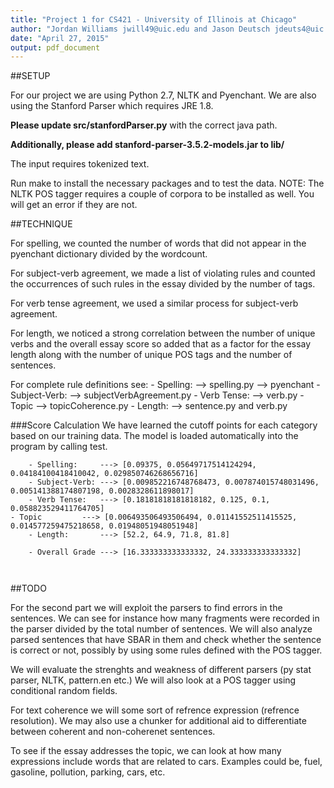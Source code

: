 ```yaml
---
title: "Project 1 for CS421 - University of Illinois at Chicago"
author: "Jordan Williams jwill49@uic.edu and Jason Deutsch jdeuts4@uic.edu"
date: "April 27, 2015"
output: pdf_document
---
```


##SETUP

For our project we are using Python 2.7, NLTK and Pyenchant. We are also using the Stanford Parser which requires JRE 1.8. 

__Please update src/stanfordParser.py__ with the correct java path.

__Additionally, please add stanford-parser-3.5.2-models.jar to lib/__

The input requires tokenized text.

Run make to install the necessary packages and to test the data. 
NOTE: The NLTK POS tagger requires a couple of corpora to be installed as well. You will get an error if they are not.

##TECHNIQUE
		
For spelling, we counted the number of words that did not appear in the pyenchant dictionary divided by the wordcount.

For subject-verb agreement, we made a list of violating rules and counted the occurrences of such rules in the essay divided by the number of tags.

For verb tense agreement, we used a similar process for subject-verb agreement.

For length, we noticed a strong correlation between the number of unique verbs and the overall essay score so added that as a factor for the essay length along with the number of unique POS tags and the number of sentences.


For complete rule definitions see:
	- Spelling:     ---> spelling.py ---> pyenchant
	- Subject-Verb: ---> subjectVerbAgreement.py
	- Verb Tense:   ---> verb.py
  - Topic         ---> topicCoherence.py
	- Length:       ---> sentence.py and verb.py

	
###Score Calculation
		We have learned the cutoff points for each category based on our training data. The model is loaded automatically into the program by calling test.
		
		- Spelling:     ---> [0.09375, 0.05649717514124294, 0.04184100418410042, 0.029850746268656716]
		- Subject-Verb: ---> [0.009852216748768473, 0.007874015748031496, 0.005141388174807198, 0.0028328611898017]
		- Verb Tense:   ---> [0.18181818181818182, 0.125, 0.1, 0.058823529411764705]
    - Topic         ---> [0.006493506493506494, 0.01141552511415525, 0.014577259475218658, 0.01948051948051948]
		- Length:       ---> [52.2, 64.9, 71.8, 81.8]
		
		- Overall Grade ---> [16.333333333333332, 24.333333333333332]
		
		
##TODO

For the second part we will exploit the parsers to find errors in the sentences.
We can see for instance how many fragments were recorded in the parser divided by the total 
number of sentences. We will also analyze parsed sentences that have SBAR in them and check
whether the sentence is correct or not, possibly by using some rules defined with the POS tagger.

We will evaluate the strenghts and weakness of different parsers (py stat parser, NLTK, pattern.en etc.)
We will also look at a POS tagger using conditional random fields.

For text coherence we will some sort of refrence expression (refrence resolution). We may also
use a chunker for additional aid to differentiate between coherent and non-coherenet sentences.

To see if the essay addresses the topic, we can look at how many expressions include words that 
are related to cars. Examples could be, fuel, gasoline, pollution, parking, cars, etc. 

		
		
